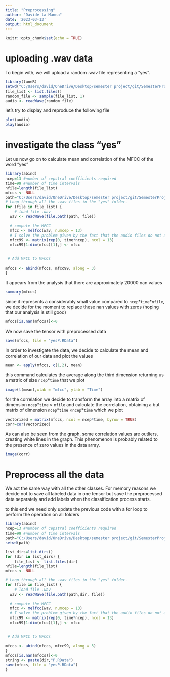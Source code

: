 ```yaml
---
title: "Preprocessing"
author: "Davide la Manna"
date: '2023-03-13'
output: html_document
---
```


```r
knitr::opts_chunk$set(echo = TRUE)
```

# uploading .wav data

To begin with, we will upload a random .wav file representing a "yes".

```r
library(tuneR)
setwd("C:/Users/david/OneDrive/Desktop/semester project/git/SemesterProject/speech_commands_v0.02.tar/speech_commands_v0.02/yes")
file_list <- list.files()  
random_file <- sample(file_list, 1) 
audio <- readWave(random_file)
```

let's try to display and reproduce the following file

```r
plot(audio)
play(audio)
```

# investigate the class "yes"

Let us now go on to calculate mean and correlation of the MFCC of the word "yes"

```r
library(abind)
ncep=13 #number of cepstral coefficients required
time=99 #number of time intervals
nfile=length(file_list)
mfccs <- NULL
path="C:/Users/david/OneDrive/Desktop/semester project/git/SemesterProject/speech_commands_v0.02.tar/speech_commands_v0.02/yes"
# Loop through all the .wav files in the "yes" folder.
for (file in file_list) {
    # load file .wav
  wav <- readWave(file.path(path, file))
  
  # compute the MFCC
  mfcc <- melfcc(wav, numcep = 13)
  # I solve the problem given by the fact that the audio files do not all     have the same time length by adding zeros to the matrix to force them     to have the same size
  mfcc99 <- matrix(rep(0, time*ncep), ncol = 13)
  mfcc99[1:dim(mfcc)[1],] <- mfcc

  
 # Add MFCC to MFCCs
  
mfccs <- abind(mfccs, mfcc99, along = 3)
}
```

It appears from the analysis that there are approximately 20000 nan values

```r
summary(mfccs)
```

since it represents a considerably small value compared to `ncep`\*`time`\*`nfile`, we decide for the moment to replace these nan values with zeros (hoping that our analysis is still good)

```r
mfccs[is.nan(mfccs)]<-0
```

We now save the tensor with preprocessed data

```r
save(mfccs, file = "yesP.RData")
```

In order to investigate the data, we decide to calculate the mean and correlation of our data and plot the values

```r
mean <- apply(mfccs, c(1,2), mean)
```

this command calculates the average along the third dimension returning us a matrix of size `ncep`\*`time` that we plot

```r
image(t(mean),xlab = "mfcc", ylab = "Time")
```

for the correlation we decide to transform the array into a matrix of dimension `ncep`\*`time` $\times$ `nfile` and calculate the correlation, obtaining a but matrix of dimension `ncep`\*`time` $\times$`ncep`\*`time` which we plot

```r
vectorized = matrix(mfccs, ncol = ncep*time, byrow = TRUE)
corr=cor(vectorized)
```

As can also be seen from the graph, some correlation values are outliers, creating white lines in the graph. This phenomenon is probably related to the presence of zero values in the data array.

```r
image(corr)
```

# Preprocess all the data

We act the same way with all the other classes. For memory reasons we decide not to save all labeled data in one tensor but save the preprocessed data separately and add labels when the classification process starts.

to this end we need only update the previous code with a for loop to perform the operation on all folders
```r
library(abind)
ncep=13 #number of cepstral coefficients required
time=99 #number of time intervals
path="C:/Users/david/OneDrive/Desktop/semester project/git/SemesterProject/speech_commands_v0.02.tar/speech_commands_v0.02"
setwd(path)

list_dirs=list.dirs()
for (dir in list_dirs) {
    file_list <- list.files(dir)  
nfile=length(file_list)
mfccs <- NULL

# Loop through all the .wav files in the "yes" folder.
for (file in file_list) {
    # load file .wav
  wav <- readWave(file.path(path,dir, file))
  
  # compute the MFCC
  mfcc <- melfcc(wav, numcep = 13)
  # I solve the problem given by the fact that the audio files do not all     have the same time length by adding zeros to the matrix to force them     to have the same size
  mfcc99 <- matrix(rep(0, time*ncep), ncol = 13)
  mfcc99[1:dim(mfcc)[1],] <- mfcc

  
 # Add MFCC to MFCCs
  
mfccs <- abind(mfccs, mfcc99, along = 3)
}
mfccs[is.nan(mfccs)]<-0
string <- paste(dir,"P.RData")
save(mfccs, file = "yesP.RData")
}

```
